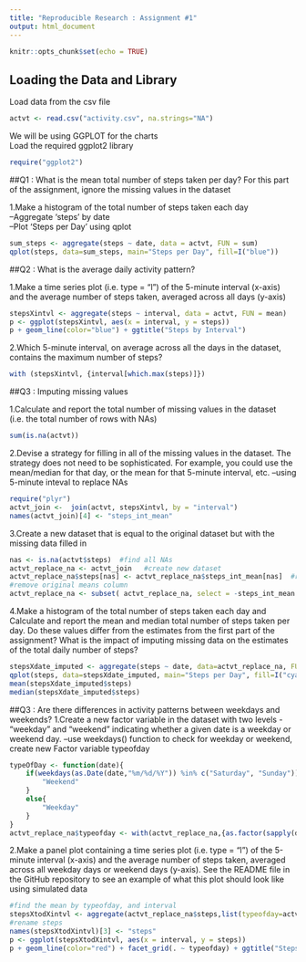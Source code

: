 ```yaml
---
title: "Reproducible Research : Assignment #1"
output: html_document
---
```


```r
knitr::opts_chunk$set(echo = TRUE)
```

## Loading the Data and Library

Load data from the csv file
```r
actvt <- read.csv("activity.csv", na.strings="NA")
```

We will be using GGPLOT for the charts  
Load the required ggplot2 library

```r
require("ggplot2")
```


##Q1 : What is the mean total number of steps taken per day?
For this part of the assignment, ignore the missing values in the dataset

1.Make a histogram of the total number of steps taken each day  
--Aggregate 'steps' by date  
--Plot 'Steps per Day' using qplot
```r
sum_steps <- aggregate(steps ~ date, data = actvt, FUN = sum)
qplot(steps, data=sum_steps, main="Steps per Day", fill=I("blue"))
```


  
##Q2 : What is the average daily activity pattern?
  
1.Make a time series plot (i.e. type = "l") of the 5-minute interval (x-axis) and the average number of steps taken, averaged across all days (y-axis)
```r
stepsXintvl <- aggregate(steps ~ interval, data = actvt, FUN = mean)
p <- ggplot(stepsXintvl, aes(x = interval, y = steps))
p + geom_line(color="blue") + ggtitle("Steps by Interval")
```
  
2.Which 5-minute interval, on average across all the days in the dataset, contains the maximum number of steps?
```r
with (stepsXintvl, {interval[which.max(steps)]})
```
  
##Q3 : Imputing missing values
  
1.Calculate and report the total number of missing values in the dataset (i.e. the total number of rows with NAs)  
```r
sum(is.na(actvt))
```

2.Devise a strategy for filling in all of the missing values in the dataset. The strategy does not need to be sophisticated. For example, you could use the mean/median for that day, or the mean for that 5-minute interval, etc.
--using 5-minute inteval to replace NAs
```r
require("plyr")
actvt_join <-  join(actvt, stepsXintvl, by = "interval") 
names(actvt_join)[4] <- "steps_int_mean"
```

3.Create a new dataset that is equal to the original dataset but with the missing data filled in 
```r
nas <- is.na(actvt$steps)  #find all NAs
actvt_replace_na <- actvt_join   #create new dataset
actvt_replace_na$steps[nas] <- actvt_replace_na$steps_int_mean[nas]  #replace NAs
#remove original means column
actvt_replace_na <- subset( actvt_replace_na, select = -steps_int_mean )
```

4.Make a histogram of the total number of steps taken each day and Calculate and report the mean and median total number of steps taken per day. Do these values differ from the estimates from the first part of the assignment? What is the impact of imputing missing data on the estimates of the total daily number of steps?

```r
stepsXdate_imputed <- aggregate(steps ~ date, data=actvt_replace_na, FUN=sum)
qplot(steps, data=stepsXdate_imputed, main="Steps per Day", fill=I("cyan"))
mean(stepsXdate_imputed$steps)
median(stepsXdate_imputed$steps)
```

  
##Q3 : Are there differences in activity patterns between weekdays and weekends?
1.Create a new factor variable in the dataset with two levels - "weekday" and "weekend" indicating whether a given date is a weekday or weekend day.
--use weekdays() function to check for weekday or weekend, create new Factor variable typeofday
```r
typeOfDay <- function(date){
    if(weekdays(as.Date(date,"%m/%d/%Y")) %in% c("Saturday", "Sunday")) {
        "Weekend"
    }
    else{
        "Weekday"
    }
}
actvt_replace_na$typeofday <- with(actvt_replace_na,{as.factor(sapply(date, typeOfDay))})
```

2.Make a panel plot containing a time series plot (i.e. type = "l") of the 5-minute interval (x-axis) and the average number of steps taken, averaged across all weekday days or weekend days (y-axis). See the README file in the GitHub repository to see an example of what this plot should look like using simulated data
```r
#find the mean by typeofday, and interval
stepsXtodXintvl <- aggregate(actvt_replace_na$steps,list(typeofday=actvt_replace_na$typeofday,interval=actvt_replace_na$interval),mean)
#rename steps
names(stepsXtodXintvl)[3] <- "steps"
p <- ggplot(stepsXtodXintvl, aes(x = interval, y = steps))
p + geom_line(color="red") + facet_grid(. ~ typeofday) + ggtitle("Steps by Interval - Weekday vs Weekend")
```


